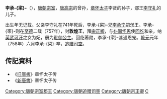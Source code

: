 '''李承-{寀}-'''（{{bd|8世纪||758年||catIdx=L}}），[[唐朝|唐朝]][[宗室|宗室]]，[[唐高宗|唐高宗]]的曾孙，[[章怀太子|章怀太子]]李贤的孙子，邠王[[李守礼|李守礼]]的儿子。

出生年无记载。父亲李守礼在741年死后，李承-{寀}-兄[[李承宁|李承宁]]嗣邠王。李承-{寀}-则在[[至德_(唐朝)|至德]]二载（757年），封'''敦煌王'''，拜[[宗正卿|宗正卿]]，与[[仆固怀恩|仆固怀恩]]使[[回纥|回纥]]和亲，纳[[英武可汗|英武可汗]]之女为妃，册为[[毗伽公主|毗伽公主]]。回纥著勋，李承-{寀}-甚遇恩宠。[[乾元_(唐朝)|乾元]]元年（758年）六月李承-{寀}-卒，[[追赠|追赠]][[司空|司空]]。

==传記資料==
*《[[旧唐書|旧唐書]]》章怀太子传 
*《[[新唐書|新唐書]]》章怀太子传 

{{唐朝官员小作品}}
{{DEFAULTSORT:L}}
[[Category:唐朝宗室郡王|Category:唐朝宗室郡王]]
[[Category:唐朝追赠司空|Category:唐朝追赠司空]]
[[Category:唐朝宗正卿|Category:唐朝宗正卿]]
[[Category:李姓|C]]